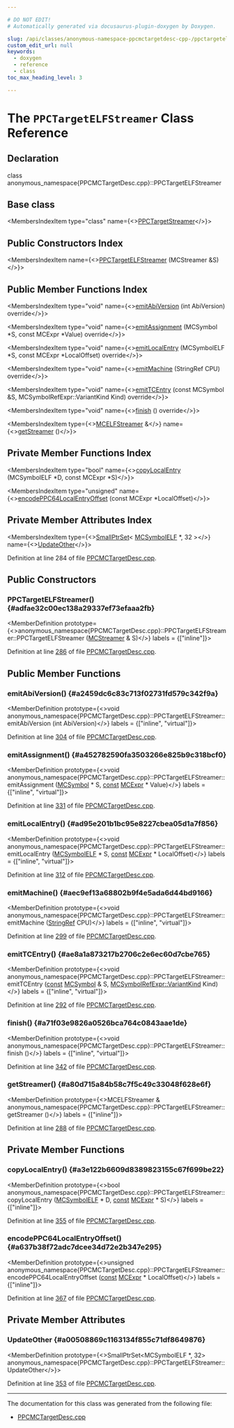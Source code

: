 ```yaml
---

# DO NOT EDIT!
# Automatically generated via docusaurus-plugin-doxygen by Doxygen.

slug: /api/classes/anonymous-namespace-ppcmctargetdesc-cpp-/ppctargetelfstreamer
custom_edit_url: null
keywords:
  - doxygen
  - reference
  - class
toc_max_heading_level: 3

---
```





# The `PPCTargetELFStreamer` Class Reference

<DoxygenPage pluginConfig={pluginConfig}>



## Declaration

<CodeBlock>class anonymous_namespace{PPCMCTargetDesc.cpp}::PPCTargetELFStreamer</CodeBlock>

## Base class

<MembersIndex>

<MembersIndexItem
  type="class"
  name={<><a href="/docs/api/classes/llvm/ppctargetstreamer">PPCTargetStreamer</a></>}>
</MembersIndexItem>

</MembersIndex>

## Public Constructors Index

<MembersIndex>

<MembersIndexItem
  name={<><a href="#adfae32c00ec138a29337ef73efaaa2fb">PPCTargetELFStreamer</a> (MCStreamer &amp;S)</>}>
</MembersIndexItem>

</MembersIndex>

## Public Member Functions Index

<MembersIndex>

<MembersIndexItem
  type="void"
  name={<><a href="#a2459dc6c83c713f02731fd579c342f9a">emitAbiVersion</a> (int AbiVersion) override</>}>
</MembersIndexItem>

<MembersIndexItem
  type="void"
  name={<><a href="#a452782590fa3503266e825b9c318bcf0">emitAssignment</a> (MCSymbol &#42;S, const MCExpr &#42;Value) override</>}>
</MembersIndexItem>

<MembersIndexItem
  type="void"
  name={<><a href="#ad95e201b1bc95e8227cbea05d1a7f856">emitLocalEntry</a> (MCSymbolELF &#42;S, const MCExpr &#42;LocalOffset) override</>}>
</MembersIndexItem>

<MembersIndexItem
  type="void"
  name={<><a href="#aec9ef13a68802b9f4e5ada6d44bd9166">emitMachine</a> (StringRef CPU) override</>}>
</MembersIndexItem>

<MembersIndexItem
  type="void"
  name={<><a href="#ae8a1a873217b2706c2e6ec60d7cbe765">emitTCEntry</a> (const MCSymbol &amp;S, MCSymbolRefExpr::VariantKind Kind) override</>}>
</MembersIndexItem>

<MembersIndexItem
  type="void"
  name={<><a href="#a71f03e9826a0526bca764c0843aae1de">finish</a> () override</>}>
</MembersIndexItem>

<MembersIndexItem
  type={<><a href="/docs/api/classes/llvm/mcelfstreamer">MCELFStreamer</a> &amp;</>}
  name={<><a href="#a80d715a84b58c7f5c49c33048f628e6f">getStreamer</a> ()</>}>
</MembersIndexItem>

</MembersIndex>

## Private Member Functions Index

<MembersIndex>

<MembersIndexItem
  type="bool"
  name={<><a href="#a3e122b6609d8389823155c67f699be22">copyLocalEntry</a> (MCSymbolELF &#42;D, const MCExpr &#42;S)</>}>
</MembersIndexItem>

<MembersIndexItem
  type="unsigned"
  name={<><a href="#a637b38f72adc7dcee34d72e2b347e295">encodePPC64LocalEntryOffset</a> (const MCExpr &#42;LocalOffset)</>}>
</MembersIndexItem>

</MembersIndex>

## Private Member Attributes Index

<MembersIndex>

<MembersIndexItem
  type={<><a href="/docs/api/classes/llvm/smallptrset">SmallPtrSet</a>&lt; <a href="/docs/api/classes/llvm/mcsymbolelf">MCSymbolELF</a> &#42;, 32 &gt;</>}
  name={<><a href="#a00508869c1163134f855c71df8649876">UpdateOther</a></>}>
</MembersIndexItem>

</MembersIndex>


Definition at line 284 of file <a href="/docs/api/files/lib/lib/target/lib/target/powerpc/lib/target/powerpc/mctargetdesc/ppcmctargetdesc-cpp">PPCMCTargetDesc.cpp</a>.

<SectionDefinition>

## Public Constructors

### PPCTargetELFStreamer() {#adfae32c00ec138a29337ef73efaaa2fb}

<MemberDefinition
  prototype={<>anonymous&#95;namespace&#123;PPCMCTargetDesc.cpp&#125;::PPCTargetELFStreamer::PPCTargetELFStreamer (<a href="/docs/api/classes/llvm/mcstreamer">MCStreamer</a> &amp; S)</>}
  labels = {["inline"]}>

Definition at line <a href="/docs/api/files/lib/lib/target/lib/target/powerpc/lib/target/powerpc/mctargetdesc/ppcmctargetdesc-cpp/#l00286">286</a> of file <a href="/docs/api/files/lib/lib/target/lib/target/powerpc/lib/target/powerpc/mctargetdesc/ppcmctargetdesc-cpp">PPCMCTargetDesc.cpp</a>.
</MemberDefinition>

</SectionDefinition>

<SectionDefinition>

## Public Member Functions

### emitAbiVersion() {#a2459dc6c83c713f02731fd579c342f9a}

<MemberDefinition
  prototype={<>void anonymous&#95;namespace&#123;PPCMCTargetDesc.cpp&#125;::PPCTargetELFStreamer::emitAbiVersion (int AbiVersion)</>}
  labels = {["inline", "virtual"]}>

Definition at line <a href="/docs/api/files/lib/lib/target/lib/target/powerpc/lib/target/powerpc/mctargetdesc/ppcmctargetdesc-cpp/#l00304">304</a> of file <a href="/docs/api/files/lib/lib/target/lib/target/powerpc/lib/target/powerpc/mctargetdesc/ppcmctargetdesc-cpp">PPCMCTargetDesc.cpp</a>.
</MemberDefinition>

### emitAssignment() {#a452782590fa3503266e825b9c318bcf0}

<MemberDefinition
  prototype={<>void anonymous&#95;namespace&#123;PPCMCTargetDesc.cpp&#125;::PPCTargetELFStreamer::emitAssignment (<a href="/docs/api/classes/llvm/mcsymbol">MCSymbol</a> &#42; S, <a href="/docs/api/files/lib/lib/target/lib/target/aarch64/aarch64promoteconstant-cpp/#a90f8350fecae261c25be85d38b451bff">const</a> <a href="/docs/api/classes/llvm/mcexpr">MCExpr</a> &#42; Value)</>}
  labels = {["inline", "virtual"]}>

Definition at line <a href="/docs/api/files/lib/lib/target/lib/target/powerpc/lib/target/powerpc/mctargetdesc/ppcmctargetdesc-cpp/#l00331">331</a> of file <a href="/docs/api/files/lib/lib/target/lib/target/powerpc/lib/target/powerpc/mctargetdesc/ppcmctargetdesc-cpp">PPCMCTargetDesc.cpp</a>.
</MemberDefinition>

### emitLocalEntry() {#ad95e201b1bc95e8227cbea05d1a7f856}

<MemberDefinition
  prototype={<>void anonymous&#95;namespace&#123;PPCMCTargetDesc.cpp&#125;::PPCTargetELFStreamer::emitLocalEntry (<a href="/docs/api/classes/llvm/mcsymbolelf">MCSymbolELF</a> &#42; S, <a href="/docs/api/files/lib/lib/target/lib/target/aarch64/aarch64promoteconstant-cpp/#a90f8350fecae261c25be85d38b451bff">const</a> <a href="/docs/api/classes/llvm/mcexpr">MCExpr</a> &#42; LocalOffset)</>}
  labels = {["inline", "virtual"]}>

Definition at line <a href="/docs/api/files/lib/lib/target/lib/target/powerpc/lib/target/powerpc/mctargetdesc/ppcmctargetdesc-cpp/#l00312">312</a> of file <a href="/docs/api/files/lib/lib/target/lib/target/powerpc/lib/target/powerpc/mctargetdesc/ppcmctargetdesc-cpp">PPCMCTargetDesc.cpp</a>.
</MemberDefinition>

### emitMachine() {#aec9ef13a68802b9f4e5ada6d44bd9166}

<MemberDefinition
  prototype={<>void anonymous&#95;namespace&#123;PPCMCTargetDesc.cpp&#125;::PPCTargetELFStreamer::emitMachine (<a href="/docs/api/classes/llvm/stringref">StringRef</a> CPU)</>}
  labels = {["inline", "virtual"]}>

Definition at line <a href="/docs/api/files/lib/lib/target/lib/target/powerpc/lib/target/powerpc/mctargetdesc/ppcmctargetdesc-cpp/#l00299">299</a> of file <a href="/docs/api/files/lib/lib/target/lib/target/powerpc/lib/target/powerpc/mctargetdesc/ppcmctargetdesc-cpp">PPCMCTargetDesc.cpp</a>.
</MemberDefinition>

### emitTCEntry() {#ae8a1a873217b2706c2e6ec60d7cbe765}

<MemberDefinition
  prototype={<>void anonymous&#95;namespace&#123;PPCMCTargetDesc.cpp&#125;::PPCTargetELFStreamer::emitTCEntry (<a href="/docs/api/files/lib/lib/target/lib/target/aarch64/aarch64promoteconstant-cpp/#a90f8350fecae261c25be85d38b451bff">const</a> <a href="/docs/api/classes/llvm/mcsymbol">MCSymbol</a> &amp; S, <a href="/docs/api/classes/llvm/mcsymbolrefexpr/#a5c463f6352570ee778c35c40949c4985">MCSymbolRefExpr::VariantKind</a> Kind)</>}
  labels = {["inline", "virtual"]}>

Definition at line <a href="/docs/api/files/lib/lib/target/lib/target/powerpc/lib/target/powerpc/mctargetdesc/ppcmctargetdesc-cpp/#l00292">292</a> of file <a href="/docs/api/files/lib/lib/target/lib/target/powerpc/lib/target/powerpc/mctargetdesc/ppcmctargetdesc-cpp">PPCMCTargetDesc.cpp</a>.
</MemberDefinition>

### finish() {#a71f03e9826a0526bca764c0843aae1de}

<MemberDefinition
  prototype={<>void anonymous&#95;namespace&#123;PPCMCTargetDesc.cpp&#125;::PPCTargetELFStreamer::finish ()</>}
  labels = {["inline", "virtual"]}>

Definition at line <a href="/docs/api/files/lib/lib/target/lib/target/powerpc/lib/target/powerpc/mctargetdesc/ppcmctargetdesc-cpp/#l00342">342</a> of file <a href="/docs/api/files/lib/lib/target/lib/target/powerpc/lib/target/powerpc/mctargetdesc/ppcmctargetdesc-cpp">PPCMCTargetDesc.cpp</a>.
</MemberDefinition>

### getStreamer() {#a80d715a84b58c7f5c49c33048f628e6f}

<MemberDefinition
  prototype={<>MCELFStreamer &amp; anonymous&#95;namespace&#123;PPCMCTargetDesc.cpp&#125;::PPCTargetELFStreamer::getStreamer ()</>}
  labels = {["inline"]}>

Definition at line <a href="/docs/api/files/lib/lib/target/lib/target/powerpc/lib/target/powerpc/mctargetdesc/ppcmctargetdesc-cpp/#l00288">288</a> of file <a href="/docs/api/files/lib/lib/target/lib/target/powerpc/lib/target/powerpc/mctargetdesc/ppcmctargetdesc-cpp">PPCMCTargetDesc.cpp</a>.
</MemberDefinition>

</SectionDefinition>

<SectionDefinition>

## Private Member Functions

### copyLocalEntry() {#a3e122b6609d8389823155c67f699be22}

<MemberDefinition
  prototype={<>bool anonymous&#95;namespace&#123;PPCMCTargetDesc.cpp&#125;::PPCTargetELFStreamer::copyLocalEntry (<a href="/docs/api/classes/llvm/mcsymbolelf">MCSymbolELF</a> &#42; D, <a href="/docs/api/files/lib/lib/target/lib/target/aarch64/aarch64promoteconstant-cpp/#a90f8350fecae261c25be85d38b451bff">const</a> <a href="/docs/api/classes/llvm/mcexpr">MCExpr</a> &#42; S)</>}
  labels = {["inline"]}>

Definition at line <a href="/docs/api/files/lib/lib/target/lib/target/powerpc/lib/target/powerpc/mctargetdesc/ppcmctargetdesc-cpp/#l00355">355</a> of file <a href="/docs/api/files/lib/lib/target/lib/target/powerpc/lib/target/powerpc/mctargetdesc/ppcmctargetdesc-cpp">PPCMCTargetDesc.cpp</a>.
</MemberDefinition>

### encodePPC64LocalEntryOffset() {#a637b38f72adc7dcee34d72e2b347e295}

<MemberDefinition
  prototype={<>unsigned anonymous&#95;namespace&#123;PPCMCTargetDesc.cpp&#125;::PPCTargetELFStreamer::encodePPC64LocalEntryOffset (<a href="/docs/api/files/lib/lib/target/lib/target/aarch64/aarch64promoteconstant-cpp/#a90f8350fecae261c25be85d38b451bff">const</a> <a href="/docs/api/classes/llvm/mcexpr">MCExpr</a> &#42; LocalOffset)</>}
  labels = {["inline"]}>

Definition at line <a href="/docs/api/files/lib/lib/target/lib/target/powerpc/lib/target/powerpc/mctargetdesc/ppcmctargetdesc-cpp/#l00367">367</a> of file <a href="/docs/api/files/lib/lib/target/lib/target/powerpc/lib/target/powerpc/mctargetdesc/ppcmctargetdesc-cpp">PPCMCTargetDesc.cpp</a>.
</MemberDefinition>

</SectionDefinition>

<SectionDefinition>

## Private Member Attributes

### UpdateOther {#a00508869c1163134f855c71df8649876}

<MemberDefinition
  prototype={<>SmallPtrSet&lt;MCSymbolELF &#42;, 32&gt; anonymous&#95;namespace&#123;PPCMCTargetDesc.cpp&#125;::PPCTargetELFStreamer::UpdateOther</>}>

Definition at line <a href="/docs/api/files/lib/lib/target/lib/target/powerpc/lib/target/powerpc/mctargetdesc/ppcmctargetdesc-cpp/#l00353">353</a> of file <a href="/docs/api/files/lib/lib/target/lib/target/powerpc/lib/target/powerpc/mctargetdesc/ppcmctargetdesc-cpp">PPCMCTargetDesc.cpp</a>.
</MemberDefinition>

</SectionDefinition>

<hr/>

The documentation for this class was generated from the following file:

<ul>
<li><a href="/docs/api/files/lib/lib/target/lib/target/powerpc/lib/target/powerpc/mctargetdesc/ppcmctargetdesc-cpp">PPCMCTargetDesc.cpp</a></li>
</ul>

</DoxygenPage>

